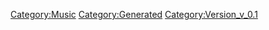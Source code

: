 {{Music
 |Name=ヴァージンストーリー
 |ID=121
 |Cov=122
 |Cd=26
 |Nam=59
 |Div=59
 |Ma=1
 |SerieId=3
 |SerieLogoId=3
 |WavId=122
 |VariationId=0
 |Dsc=59
 |Strt=10
 |ValkyrieBattle=1
 |ValkyrieIntro=9998
 |ValkyrieIntroSky=9999
 |DivaSolo=0
 |DivaMulti=2
 |Exp=1
 |OfficialName=ヴァージンストーリー
 |VocalName=Fire Bomber
 |Description=作品：マクロス7<br /><br />歌手：Fire Bomber<br /><br />作詞：K.INOJO<br />作曲：COZZI
 |StoryTitle=「Fire Bomberはちゃんとここにいる！」
 |StoryDesc=かつてプロトデビルンを撃退し、マクロス7船団を<br />救った伝説のロックバンド、Fire Bomber。その後の<br />活動は不明な点が多く、幻の存在とさえ噂されていた。<br /><br />そんな中、Fire Bomberの新曲がリリースされたという<br />衝撃のニュースが銀河ネットワークを駆け巡ったのだ。
 |BuyURL=http://recochoku.jp/song/S21527072/single?ds=33378781
 |BannerId=2
 |AnmStoreURL=https://anime.dmkt-sp.jp/animestore/ci_pc?workId=20597
}}
[[Category:Music]]
[[Category:Generated]]
[[Category:Version_v_0.1]]
